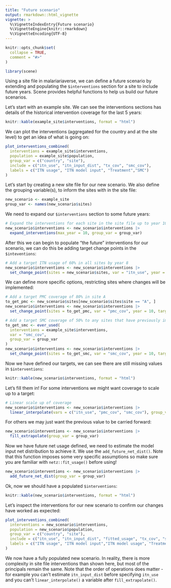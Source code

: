 ```yaml
---
title: "Future scenario"
output: rmarkdown::html_vignette
vignette: >
  %\VignetteIndexEntry{Future scenario}
  %\VignetteEngine{knitr::rmarkdown}
  %\VignetteEncoding{UTF-8}
---
```


```r
knitr::opts_chunk$set(
  collapse = TRUE,
  comment = "#>"
)
```

```r
library(scene)
```

Using a site file in malariariaverse, we can define a future scenario by extending
and  populating the `$interventions` section for a site to include future years.
Scene provides helpful functions to help us build our future scenarios.

Let's start with an example site. We can see the interventions sections has 
details of the historical intervention coverage for the last 5 years:

```r
knitr::kable(example_site$interventions, format = "html")
```

We can plot the interventions (aggregated for the country and at the site level)
to get an idea of what is going on:

```r
plot_interventions_combined(
  interventions = example_site$interventions,
  population = example_site$population,
  group_var = c("country", "site"),
  include = c("itn_use", "itn_input_dist", "tx_cov", "smc_cov"),
  labels = c("ITN usage", "ITN model input", "Treatment","SMC")
)
```

Let's start by creating a new site file for our new scenario. We also define
the grouping variable(s), to inform the sites with in the site file:

```r
new_scenario <- example_site
group_var <- names(new_scenario$sites)
```

We need to expand our `$interventions` section to some future years:

```r
# Expand the interventions for each site in the site file up to year 10
new_scenario$interventions <- new_scenario$interventions |>
  expand_interventions(max_year = 10, group_var = group_var)
```

After this we can begin to populate "the future" interventions for our scenario,
we can do this be adding target change points in the `$inteventions`:

```r
# Add a target ITN usage of 60% in all sites by year 8
new_scenario$interventions <- new_scenario$interventions |>
  set_change_point(sites = new_scenario$sites, var = "itn_use", year = 8, target = 0.6)
```

We can define more specific options, restricting sites where changes will be 
implemented:

```r
# Add a target PMC coverage of 80% in site A
to_get_pmc <- new_scenario$sites[new_scenario$sites$site == "A", ]
new_scenario$interventions <- new_scenario$interventions |>
  set_change_point(sites = to_get_pmc, var = "pmc_cov", year = 10, target = 0.8)

# Add a target SMC coverage of 50% to any sites that have previously implemented SMC
to_get_smc <- ever_used(
  interventions = example_site$interventions,
  var = "smc_cov",
  group_var = group_var
)
new_scenario$interventions <- new_scenario$interventions |>
  set_change_point(sites = to_get_smc, var = "smc_cov", year = 10, target = 0.5)
```

Now we have defined our targets, we can see there are still missing values in 
`$interventions`:

```r
knitr::kable(new_scenario$interventions, format = "html")
```

Let's fill them in! For some interventions we might want coverage to scale up to
a target:

```r
# Linear scale up of coverage
new_scenario$interventions <- new_scenario$interventions |>
  linear_interpolate(vars = c("itn_use", "pmc_cov", "smc_cov"), group_var = group_var)
```

For others we may just want the previous value to be carried forward:

```r
new_scenario$interventions <- new_scenario$interventions |>
  fill_extrapolate(group_var = group_var)
```

Now we have future net usage defined, we need to estimate the model input
net distribution to achieve it. We use the `add_future_net_dist()`. Note that
this function imposes some very specific assumptions so make sure you are 
familiar with `netz::fit_usage()` before using!

```r
new_scenario$interventions <- new_scenario$interventions |>
  add_future_net_dist(group_var = group_var)
```

Ok, now we should have a populated `$interventions`:

```r
knitr::kable(new_scenario$interventions, format = "html")
```

Let's inspect the interventions for our new scenario to confirm our changes have
worked as expected:

```r
plot_interventions_combined(
  interventions = new_scenario$interventions,
  population = new_scenario$population,
  group_var = c("country", "site"),
  include = c("itn_use", "itn_input_dist", "fitted_usage", "tx_cov", "smc_cov", "pmc_cov"),
  labels = c("ITN usage", "ITN model input","ITN model usage", "Treatment","SMC", "PMC")
)
```

We now have a fully populated new scenario. In reality, there is more complexity
in site file interventions than shown here, but most of the principals remain the
same. Note that the order of operations does matter - for example you can't estimate
`itn_input_dist` before specifying `itn_use` and you can't `linear_interpolate()`
a variable after `fill_extrapolate()`.
